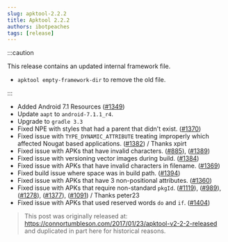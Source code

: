 ```yaml
---
slug: apktool-2.2.2
title: Apktool 2.2.2
authors: ibotpeaches
tags: [release]
---
```


:::caution

This release contains an updated internal framework file.

- `apktool empty-framework-dir` to remove the old file.

:::

- Added Android 7.1 Resources ([#1349](https://github.com/iBotPeaches/Apktool/issues/1349))
- Update `aapt` to `android-7.1.1_r4`.
- Upgrade to `gradle 3.3`
- Fixed NPE with styles that had a parent that didn't exist. ([#1370](https://github.com/iBotPeaches/Apktool/issues/1370))
- Fixed issue with `TYPE_DYNAMIC_ATTRIBUTE` treating improperly which affected Nougat based applications. ([#1382](https://github.com/iBotPeaches/Apktool/issues/1382)) / Thanks xpirt
- Fixed issue with APKs that have invalid characters. ([#885](https://github.com/iBotPeaches/Apktool/issues/885)), ([#1389](https://github.com/iBotPeaches/Apktool/issues/1389))
- Fixed issue with versioning vector images during build. ([#1384](https://github.com/iBotPeaches/Apktool/issues/1384))
- Fixed issue with APKs that have invalid characters in filename. ([#1369](https://github.com/iBotPeaches/Apktool/issues/1369))
- Fixed build issue where space was in build path. ([#1394](https://github.com/iBotPeaches/Apktool/issues/1394))
- Fixed issue with APKs that have 3 non-positional attributes. ([#1360](https://github.com/iBotPeaches/Apktool/issues/1360))
- Fixed issue with APKs that require non-standard `pkgId`. ([#1119](https://github.com/iBotPeaches/Apktool/issues/1119)), ([#989](https://github.com/iBotPeaches/Apktool/issues/989)), ([#1278](https://github.com/iBotPeaches/Apktool/issues/1278)), ([#1377](https://github.com/iBotPeaches/Apktool/issues/1377)), ([#1091](https://github.com/iBotPeaches/Apktool/issues/1091)) / Thanks peter23
- Fixed issue with APKs that used reserved words `do` and `if`. ([#1404](https://github.com/iBotPeaches/Apktool/issues/1404))

> This post was originally released at: https://connortumbleson.com/2017/01/23/apktool-v2-2-2-released and duplicated in part here for historical reasons.
